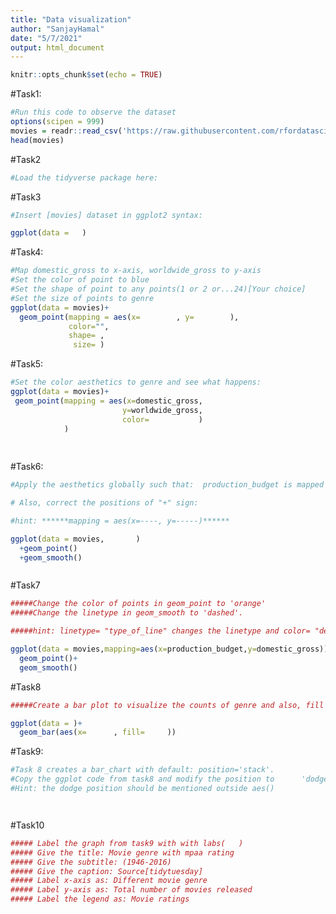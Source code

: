 ---
title: "Data visualization"
author: "SanjayHamal"
date: "5/7/2021"
output: html_document
---

```{r setup, include=FALSE}
knitr::opts_chunk$set(echo = TRUE)

```

#Task1:
```{r, warning=FALSE, message=FALSE}
#Run this code to observe the dataset
options(scipen = 999)
movies = readr::read_csv('https://raw.githubusercontent.com/rfordatascience/tidytuesday/master/data/2018/2018-10-23/movie_profit.csv')
head(movies)

```
#Task2
```{r}
#Load the tidyverse package here:


```

#Task3
```{r}
#Insert [movies] dataset in ggplot2 syntax:

ggplot(data =   )

```

#Task4:
```{r}
#Map domestic_gross to x-axis, worldwide_gross to y-axis
#Set the color of point to blue
#Set the shape of point to any points(1 or 2 or...24)[Your choice]
#Set the size of points to genre
ggplot(data = movies)+
  geom_point(mapping = aes(x=        , y=        ),
             color="",
             shape= ,
              size= )
```

#Task5:
```{r}
#Set the color aesthetics to genre and see what happens:
ggplot(data = movies)+
 geom_point(mapping = aes(x=domestic_gross,
                         y=worldwide_gross,
                         color=           )
            )
             
              
```
#Task6:

```{r}
#Apply the aesthetics globally such that:  production_budget is mapped to x-axis and domestic_gross is mapped to y-axis for all the plots.

# Also, correct the positions of "+" sign:

#hint: ******mapping = aes(x=----, y=-----)******

ggplot(data = movies,       )
  +geom_point()
  +geom_smooth()



```
#Task7
```{r}
#####Change the color of points in geom_point to 'orange'
#####Change the linetype in geom_smooth to 'dashed'.

#####hint: linetype= "type_of_line" changes the linetype and color= "desired_color" changes the color.

ggplot(data = movies,mapping=aes(x=production_budget,y=domestic_gross))+
  geom_point()+
  geom_smooth()

```

#Task8
```{r}
#####Create a bar plot to visualize the counts of genre and also, fill the bar plot according to mpaa_rating:

ggplot(data = )+
  geom_bar(aes(x=      , fill=     ))
```

#Task9:
```{r}
#Task 8 creates a bar_chart with default: position='stack'.
#Copy the ggplot code from task8 and modify the position to      'dodge' to create a dodged bar graph.
#Hint: the dodge position should be mentioned outside aes()




```
#Task10
```{r}
##### Label the graph from task9 with with labs(   )
##### Give the title: Movie genre with mpaa rating
##### Give the subtitle: (1946-2016)
##### Give the caption: Source[tidytuesday]
##### Label x-axis as: Different movie genre
##### Label y-axis as: Total number of movies released
##### Label the legend as: Movie ratings

```


